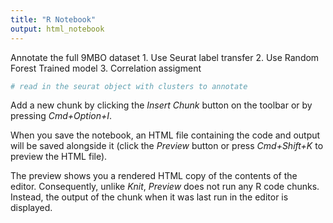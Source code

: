 ```yaml
---
title: "R Notebook"
output: html_notebook
---
```


Annotate the full 9MBO dataset
1. Use Seurat label transfer
2. Use Random Forest Trained model
3. Correlation assigment



```r
# read in the seurat object with clusters to annotate


```

Add a new chunk by clicking the *Insert Chunk* button on the toolbar or by pressing *Cmd+Option+I*.

When you save the notebook, an HTML file containing the code and output will be saved alongside it (click the *Preview* button or press *Cmd+Shift+K* to preview the HTML file). 

The preview shows you a rendered HTML copy of the contents of the editor. Consequently, unlike *Knit*, *Preview* does not run any R code chunks. Instead, the output of the chunk when it was last run in the editor is displayed.

